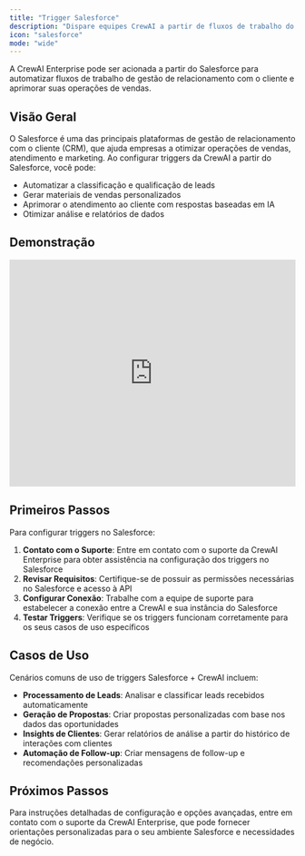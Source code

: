 ```yaml
---
title: "Trigger Salesforce"
description: "Dispare equipes CrewAI a partir de fluxos de trabalho do Salesforce para automação de CRM"
icon: "salesforce"
mode: "wide"
---
```


A CrewAI Enterprise pode ser acionada a partir do Salesforce para automatizar fluxos de trabalho de gestão de relacionamento com o cliente e aprimorar suas operações de vendas.

## Visão Geral

O Salesforce é uma das principais plataformas de gestão de relacionamento com o cliente (CRM), que ajuda empresas a otimizar operações de vendas, atendimento e marketing. Ao configurar triggers da CrewAI a partir do Salesforce, você pode:

- Automatizar a classificação e qualificação de leads
- Gerar materiais de vendas personalizados
- Aprimorar o atendimento ao cliente com respostas baseadas em IA
- Otimizar análise e relatórios de dados

## Demonstração

<Frame>
    <iframe width="100%" height="400" src="https://www.youtube.com/embed/oJunVqjjfu4" title="YouTube video player" frameborder="0" allow="accelerometer; autoplay; clipboard-write; encrypted-media; gyroscope; picture-in-picture" allowfullscreen></iframe>
</Frame>

## Primeiros Passos

Para configurar triggers no Salesforce:

1. **Contato com o Suporte**: Entre em contato com o suporte da CrewAI Enterprise para obter assistência na configuração dos triggers no Salesforce
2. **Revisar Requisitos**: Certifique-se de possuir as permissões necessárias no Salesforce e acesso à API
3. **Configurar Conexão**: Trabalhe com a equipe de suporte para estabelecer a conexão entre a CrewAI e sua instância do Salesforce
4. **Testar Triggers**: Verifique se os triggers funcionam corretamente para os seus casos de uso específicos

## Casos de Uso

Cenários comuns de uso de triggers Salesforce + CrewAI incluem:

- **Processamento de Leads**: Analisar e classificar leads recebidos automaticamente
- **Geração de Propostas**: Criar propostas personalizadas com base nos dados das oportunidades
- **Insights de Clientes**: Gerar relatórios de análise a partir do histórico de interações com clientes
- **Automação de Follow-up**: Criar mensagens de follow-up e recomendações personalizadas

## Próximos Passos

Para instruções detalhadas de configuração e opções avançadas, entre em contato com o suporte da CrewAI Enterprise, que pode fornecer orientações personalizadas para o seu ambiente Salesforce e necessidades de negócio.